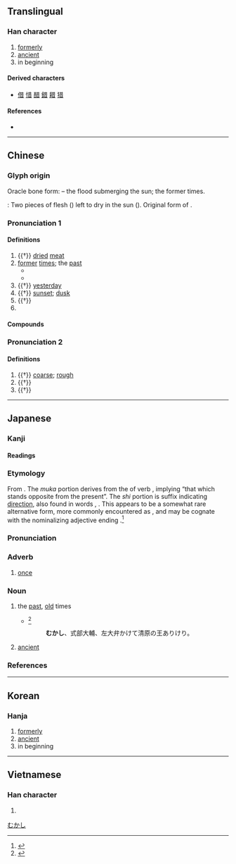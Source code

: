 {{character info/new}}
==Translingual==

===Han character===
{{Han char|rn=72|rad=日|as=04|sn=8|four=44601|canj=TA|ids=⿱龷日}}

# [[formerly]]
# [[ancient]]
# in beginning

====Derived characters====
* [[借]] [[惜]] [[醋]] [[錯]] [[耤]] [[猎]]

====References====
* {{Han ref|kx=0492.050|dkj=13816|dj=0855.020|hdz=21488.110|uh=6614|ud=26132|bh=A9F5|bd=43509}}

----

==Chinese==
{{zh-forms|alt=㫺:ancient form,𣊦:ancient form,𦠡:ancient form}}

===Glyph origin===
{{Han etyl}}
Oracle bone form: {{Han compound|𡿧|日|ls=ic|t1=disaster; floods|t2=sun}} – the flood submerging the sun; the former times.

''{{w|Shuowen}}'': Two pieces of flesh ({{zh-l|*仌}}) left to dry in the sun ({{zh-l|*日}}). Original form of {{och-l|腊}}.

===Pronunciation 1===
{{zh-pron
|m=昔
|c=sik1
|md=sék
|mn=qz:siak/tw,xm,zz:sek
|w=4xiq
|mc=y
|oc=y
|cat=n,pn
}}

====Definitions====
{{zh-hanzi}}

# {{†}} [[dried]] [[meat]]
# [[former]] [[time]]s; the [[past]]
#* {{zh-x|昔 去 雪 如 花，今 來 花 似 雪。|When I left '''then''', the snow was like the flowers; I come now and the flowers are like the snow.|ref={{w2|zh|范雲 (南朝)|范雲}}, {{lang|zh|《別詩》}}}}
#* {{zh-x|昔 ^魯 ^公 殺 一 無罪 宮女，遂 致 九 年 旱澇；^景 ^公 怒 殺 宮妃，臺 傾 三 里。|'''In olden times''', the Duke of Lu murdered a guiltless palace maid, thus resulting in nine years of drought and flood; the Duke of Jing murdered a palace concubine in anger, causing terraces to collapse by three ''li''.|CL|ref={{lang|zh|甄偉}}, {{lang|zh|西漢通俗演義}}}}
# {{†}} [[yesterday]]
# {{†}} [[sunset]]; [[dusk]]
# {{†}} {{zh-alt-form|夕|[[evening]]; [[night]]}}
# {{surname|lang=zh}}

====Compounds====
{{zh-der|fold=1|平昔|今非昔比|夙昔|往昔|今不如昔|古昔|感今懷昔|奶昔|在昔|密昔斯|密昔司|今昔之感|宿昔|今昔|伊昔|昔昔|撫今追昔|曩昔|昔日|昔酒|昔時|昔人|疇昔|攀今比昔|昔年|非昔是今}}

===Pronunciation 2===
{{zh-pron
|m=cuò
|cat=a,v
}}

====Definitions====
{{zh-hanzi}}

# {{†}} [[coarse]]; [[rough]]
# {{†}} {{zh-alt-form|錯|to [[criss-cross]]}}
# {{†}} {{zh-alt-form|措|to [[use]]; to [[carry out]]}}

----

==Japanese==

===Kanji===
{{ja-kanji|grade=3|rs=日04}}

====Readings====
{{ja-readings
|goon=しゃく
|kanon=せき
|kun=むかし-
}}

===Etymology===
{{ja-kanjitab|yomi=k|むかし}}
From {{etyl|ojp|ja|sort=むかし}}. The ''muka'' portion derives from the {{m|ja|未然形|tr=mizenkei||incomplete form}} of verb {{m|ja|向く|tr=muku||to face opposite to something}}, implying “that which stands opposite from the present”. The ''shi'' portion is suffix {{m|ja|し|tr=shi}} indicating [[direction]], also found in words {{m|ja|縦し|tr=tatashi||the standing or vertical direction}}, {{m|ja|横し|tr=yokoshi||the sideways or horizontal direction}}. This appears to be a somewhat rare alternative form, more commonly encountered as {{m|ja|さ|tr=sa}}, and may be cognate with the nominalizing adjective ending {{m|ja|さ|tr=sa}}.<ref name="KDJ">{{R:Kokugo Dai Jiten}}</ref>

===Pronunciation===
{{ja-pron|yomi=k|むかし|acc=0|acc_ref=DJR}}

===Adverb===
{{ja-pos|adverb|むかし}}

# [[once]] {{qualifier|in the indeterminate past}}
#: {{ja-usex|'''昔'''見た映画|'''むかし''' みた えいが|a movie I '''once''' saw}}

===Noun===
{{ja-noun|むかし}}

# the [[past]], [[old]] times
#* {{RQ:Utsubo Monogatari|Toshikage}}<ref>{{R:Utsubo Monogatari 1}}</ref>
#*: '''むかし'''、式部大輔、左大弁かけて清原の王ありけり。
#: {{ja-usex-inline|'''昔'''と[[今]]|'''むかし''' と いま|past and the present}}
#: {{ja-usex-inline|'''昔'''の[[自分]]|'''むかし''' の じぶん|my past self}}
#: {{ja-usex-inline|'''昔'''からの[[友達]]|'''むかし''' から の ともだち|a [[longtime]] friend|lit=a friend since old times}}
#: {{ja-usex-inline|'''昔'''に[[戻る]]|'''むかし''' に もどる|to return to the past}}
# [[ancient]]
#: {{ja-usex-inline|'''昔'''の[[人]]|'''むかし''' の ひと|ancient people}}
#: {{ja-usex-inline|もう'''昔'''の[[話]]だ。|もう '''むかし''' の はなし だ。|That's [[ancient history]].}}

===References===
<references/>

[[Category:ja:Time|むかし]]

----

==Korean==

===Hanja===
{{ko-hanja|hangeul=[[석]], [[착]]|eumhun=|rv=seok, chak|mr=sŏk, ch'ak|y=sek, chak}}

# [[formerly]]
# [[ancient]]
# in beginning

----

==Vietnamese==

===Han character===
{{vi-readings|rs=日04|hanviet=[[tích]], [[tếch]], [[thách]], [[tách]]}}

# {{defn|vi|sort=日04}}

{{cln|vi|Han tu}}